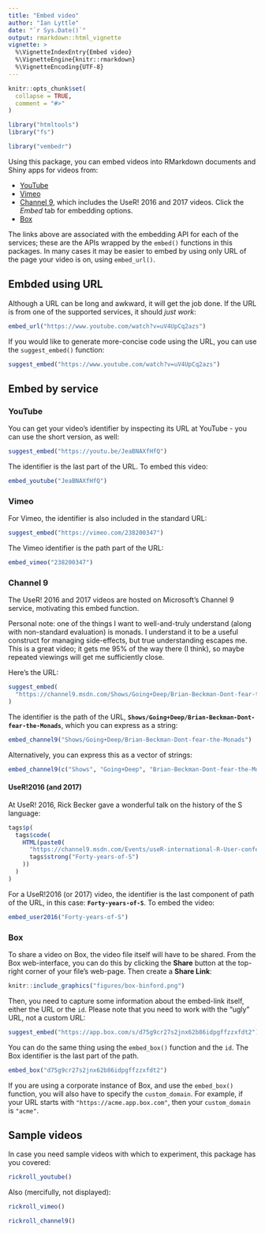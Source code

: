 ```yaml
---
title: "Embed video"
author: "Ian Lyttle"
date: "`r Sys.Date()`"
output: rmarkdown::html_vignette
vignette: >
  %\VignetteIndexEntry{Embed video}
  %\VignetteEngine{knitr::rmarkdown}
  %\VignetteEncoding{UTF-8}
---
```


```r
knitr::opts_chunk$set(
  collapse = TRUE,
  comment = "#>"
)

library("htmltools")
library("fs")
```

```r
library("vembedr")
```

Using this package, you can embed videos into RMarkdown documents and Shiny apps for videos from:

- [YouTube](https://developers.google.com/youtube/player_parameters)
- [Vimeo](https://developer.vimeo.com/player/embedding)
- [Channel 9](https://channel9.msdn.com/Events/useR-international-R-User-conference/useR2016/Forty-years-of-S), which includes the UseR! 2016 and 2017 videos. Click the *Embed* tab for embedding options.
- [Box](https://developer.box.com/docs/box-embed#section-build-box-embed-programatically)

The links above are associated with the embedding API for each of the services; these are the APIs wrapped by the
`embed()` functions in this packages.  In many cases it may be easier to embed by using only URL of the page your video is on, using `embed_url()`.

## Embded using URL

Although a URL can be long and awkward, it will get the job done. If the URL is from one of the supported services, it should *just work*:

```r
embed_url("https://www.youtube.com/watch?v=uV4UpCq2azs")
```

If you would like to generate more-concise code using the URL, you can use the `suggest_embed()` function:

```r
suggest_embed("https://www.youtube.com/watch?v=uV4UpCq2azs")
```

## Embed by service

### YouTube

You can get your video's identifier by inspecting its URL at YouTube - you can use the short version, as well:

```r
suggest_embed("https://youtu.be/JeaBNAXfHfQ")
```

The identifier is the last part of the URL. To embed this video:

```r
embed_youtube("JeaBNAXfHfQ")
```

### Vimeo

For Vimeo, the identifier is also included in the standard URL:

```r
suggest_embed("https://vimeo.com/238200347")
```

The Vimeo identifier is the path part of the URL:

```r
embed_vimeo("238200347")
```

### Channel 9

The UseR! 2016 and 2017 videos are hosted on Microsoft's Channel 9 service, motivating this embed function.

Personal note: one of the things I want to well-and-truly understand (along with non-standard evaluation) is monads. I understand it to be a useful construct for managing side-effects, but true understanding escapes me. This is a great video; it gets me 95% of the way there (I think), so maybe repeated viewings will get me sufficiently close.

Here's the URL:

```r
suggest_embed(
  "https://channel9.msdn.com/Shows/Going+Deep/Brian-Beckman-Dont-fear-the-Monads"
)
```

The identifier is the path of the URL, **`Shows/Going+Deep/Brian-Beckman-Dont-fear-the-Monads`**, which you can express as a string:

```r
embed_channel9("Shows/Going+Deep/Brian-Beckman-Dont-fear-the-Monads")
```

Alternatively, you can express this as a vector of strings:

```r
embed_channel9(c("Shows", "Going+Deep", "Brian-Beckman-Dont-fear-the-Monads"))
```

#### UseR!2016 (and 2017)

At UseR! 2016, Rick Becker gave a wonderful talk on the history of the S language:

```r
tags$p(
  tags$code(
    HTML(paste0(
      "https://channel9.msdn.com/Events/useR-international-R-User-conference/useR2016/",  
      tags$strong("Forty-years-of-S")
    ))
  )  
)
```

For a UseR!2016 (or 2017) video, the identifier is the last component of path of the URL, in this case: **`Forty-years-of-S`**. To embed the video:

```r
embed_user2016("Forty-years-of-S")
```

### Box

To share a video on Box, the video file itself will have to be shared. From the Box web-interface, you can do this by clicking the **Share** button at the top-right corner of your file's web-page. Then create a **Share Link**: 

```r
knitr::include_graphics("figures/box-binford.png")
```

Then, you need to capture some information about the embed-link itself, either the URL or the `id`. Please note that you need to work with the "ugly" URL, not a custom URL: 

```r
suggest_embed("https://app.box.com/s/d75g9cr27s2jnx62b86idpgffzzxfdt2")
```

You can do the same thing using the `embed_box()` function and the `id`. The Box identifier is the last part of the path.


```r
embed_box("d75g9cr27s2jnx62b86idpgffzzxfdt2")
```

If you are using a corporate instance of Box, and use the `embed_box()` function, you will also have to specify the `custom_domain`. For example, if your URL starts with `"https://acme.app.box.com"`, then your `custom_domain` is `"acme"`.

## Sample videos

In case you need sample videos with which to experiment, this package has you covered:

```r
rickroll_youtube()
```

Also (mercifully, not displayed):

```r
rickroll_vimeo()
```

```r
rickroll_channel9()
```
